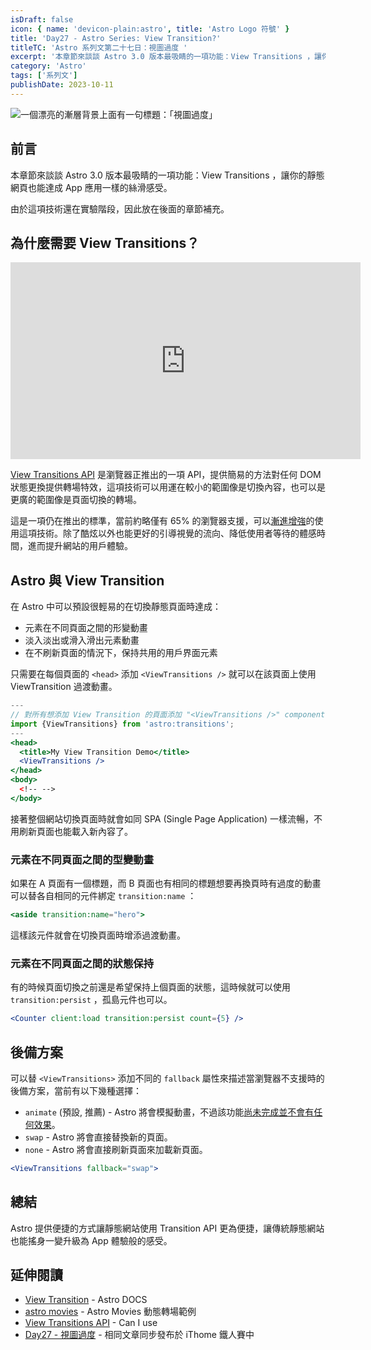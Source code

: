 ```yaml
---
isDraft: false
icon: { name: 'devicon-plain:astro', title: 'Astro Logo 符號' }
title: 'Day27 - Astro Series: View Transition?'
titleTC: 'Astro 系列文第二十七日：視圖過度 '
excerpt: '本章節來談談 Astro 3.0 版本最吸睛的一項功能：View Transitions ，讓你的靜態網頁也能達成 App 應用一樣的絲滑感受。由於這項技術還在實驗階段，因此放在後面的章節補充。'
category: 'Astro'
tags: ['系列文']
publishDate: 2023-10-11
---
```


![一個漂亮的漸層背景上面有一句標題：「視圖過度」](./day27-view-transition.webp)

## 前言

本章節來談談 Astro 3.0 版本最吸睛的一項功能：View Transitions ，讓你的靜態網頁也能達成 App 應用一樣的絲滑感受。

由於這項技術還在實驗階段，因此放在後面的章節補充。

## 為什麼需要 View Transitions？

<iframe
  width="560"
  height="315"
  src="https://www.youtube-nocookie.com/embed/JCJUPJ_zDQ4?si=ixkIc_ef6z-LhupD&amp;controls=0"
  title="YouTube video player"
  frameborder="0"
  allow="accelerometer; autoplay; clipboard-write; encrypted-media; gyroscope; picture-in-picture; web-share"
  allowfullscreen
></iframe>

[View Transitions API](https://developer.chrome.com/docs/web-platform/view-transitions/) 是瀏覽器正推出的一項 API，提供簡易的方法對任何 DOM 狀態更換提供轉場特效，這項技術可以用運在較小的範圍像是切換內容，也可以是更廣的範圍像是頁面切換的轉場。

這是一項仍在推出的標準，當前約略僅有 65% 的瀏覽器支援，可以[漸進增強](https://developer.mozilla.org/zh-TW/docs/Glossary/Progressive_Enhancement)的使用這項技術。除了酷炫以外也能更好的引導視覺的流向、降低使用者等待的體感時間，進而提升網站的用戶體驗。

## Astro 與 View Transition

在 Astro 中可以預設很輕易的在切換靜態頁面時達成：

- 元素在不同頁面之間的形變動畫
- 淡入淡出或滑入滑出元素動畫
- 在不刷新頁面的情況下，保持共用的用戶界面元素

只需要在每個頁面的 `<head>` 添加 `<ViewTransitions />` 就可以在該頁面上使用 ViewTransition 過渡動畫。

```jsx
---
// 對所有想添加 View Transition 的頁面添加 "<ViewTransitions />" component
import {ViewTransitions} from 'astro:transitions';
---
<head>
  <title>My View Transition Demo</title>
  <ViewTransitions />
</head>
<body>
  <!-- -->
</body>
```

接著整個網站切換頁面時就會如同 SPA (Single Page Application) 一樣流暢，不用刷新頁面也能載入新內容了。

### 元素在不同頁面之間的型變動畫

如果在 A 頁面有一個標題，而 B 頁面也有相同的標題想要再換頁時有過度的動畫可以替各自相同的元件綁定 `transition:name` ：

```jsx
<aside transition:name="hero">
```

這樣該元件就會在切換頁面時增添過渡動畫。

### 元素在不同頁面之間的狀態保持

有的時候頁面切換之前還是希望保持上個頁面的狀態，這時候就可以使用 `transition:persist` ，孤島元件也可以。

```jsx
<Counter client:load transition:persist count={5} />
```

## 後備方案

可以替 `<ViewTransitions>` 添加不同的 `fallback` 屬性來描述當瀏覽器不支援時的後備方案，當前有以下幾種選擇：

- `animate` (預設, 推薦) - Astro 將會模擬動畫，不過該功能[尚未完成並不會有任何效果](https://github.com/withastro/astro/issues/8301#issuecomment-1699546688)。
- `swap` - Astro 將會直接替換新的頁面。
- `none` - Astro 將會直接刷新頁面來加載新頁面。

```jsx
<ViewTransitions fallback="swap">
```

## 總結

Astro 提供便捷的方式讓靜態網站使用 Transition API 更為便捷，讓傳統靜態網站也能搖身一變升級為 App 體驗般的感受。

## 延伸閱讀

- [View Transition](https://docs.astro.build/en/guides/view-transitions/) - Astro DOCS
- [astro movies](https://astro-movies.pages.dev/movies/615656) - Astro Movies 動態轉場範例
- [View Transitions API](https://caniuse.com/view-transitions) - Can I use
- [Day27 - 視圖過度](https://ithelp.ithome.com.tw/articles/10338720) - 相同文章同步發布於 iThome 鐵人賽中
